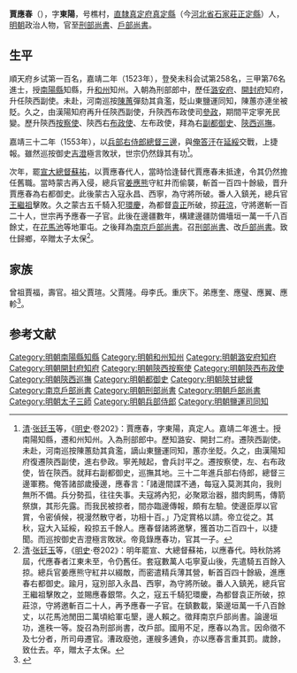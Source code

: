 {{明清人物信息框
| 姓名 = 賈應春
| 原名 =
| 圖片名稱= 
| 圖片大小 =
| 圖片說明 = 
| 最高職務 =
| 國家 = 大明 
| 爵位 =
| 籍貫 = [[直隶|直隶]][[真定府|真定府]][[真定縣|真定縣]]
| 族裔 = 
| 字號 = 
| 諡號 =
| 出生日期 = 九月二十五日
| 出生地點 = 
| 逝世日期 = 嘉靖三十九年
| 逝世地點 =
| 墓葬 =
| 配偶 = 娶吴氏
| 親屬 = 
| 出身 =
* 
* 嘉靖二年癸未科進士
| 經歷 =
| 著作 = 
}}'''賈應春'''（{{bd|1499年||1560年|catIdx=}}），字'''東陽'''，号樵村，[[北直隸|直隸]][[真定府|真定府]][[真定縣|真定縣]]（今[[河北省|河北省]][[石家莊|石家莊]][[正定縣|正定縣]]）人，[[明朝|明朝]]政治人物，官至[[明朝刑部尚書|刑部尚書]]、[[戶部尚書|戶部尚書]]。

==生平==
順天府乡试第一百名，嘉靖二年（1523年），登癸未科会试第258名，三甲第76名進士，授[[南陽縣|南陽縣]]知縣，升[[和州|和州]]知州。入朝為刑部郎中，歷任[[潞安府|潞安府]]、[[開封府|開封府]]知府，升任陝西副使。未赴，河南巡按[[陳蕙|陳蕙]]彈劾其貪濫，貶山東鹽運同知，陳蕙亦連坐被貶。久之，由漢陽知府再升任陝西副使，升陝西布政使司[[參政|參政]]，期間平定寧羌民變。歷升陝西[[按察使|按察使]]、陝西右[[布政使|布政使]]、左布政使，拜為右[[副都御史|副都御史]]、[[陝西巡撫|陝西巡撫]]。

嘉靖三十二年（1553年），以[[兵部右侍郎|兵部右侍郎]][[陝甘總督|總督三邊]]，與[[俺答汗|俺答汗]]在[[延綏|延綏]]交戰，上捷報。雖然巡按御史[[吉澄|吉澄]]極言敗狀，世宗仍然錄其有功<ref>[[清|清]]·[[张廷玉|张廷玉]]等，《[[明史|明史]]·卷202》：賈應春，字東陽，真定人。嘉靖二年進士。授南陽知縣，遷和州知州。入為刑部郎中。歷知潞安、開封二府。遷陝西副使。未赴，河南巡按陳蕙劾其貪濫，謫山東鹽運同知，蕙亦坐貶。久之，由漢陽知府復遷陝西副使，進右參政。寧羌賊起，會兵討平之。遷按察使，左、右布政使，皆在陝西。就拜右副都御史，巡撫其地。三十二年進兵部右侍郎，總督三邊軍務。俺答諸部歲擾邊，應春言：「諸邊間諜不通，每寇入莫測其向，我則無所不備。兵分勢孤，往往失事。夫寇將內犯，必聚眾治器，腊肉飼馬，傳箭祭旗，其形先露。而我民被掠者，間亦臨邊傳報，頗有左驗。使邊臣厚以官賞，令密偵候，視漫然散守者，功相十百。」乃定賞格以請。帝立從之。其秋，寇大入延綏，殺掠五千餘人。應春督諸將邀擊，獲首功二百四十，以捷聞。而巡按御史吉澄極言敗狀。帝竟錄應春功，官其一子。</ref>。

次年，罷[[宣大總督|宣大總督]][[蘇祐|蘇祐]]，以賈應春代人，當時恰逢替代賈應春未抵達，令其仍然擔任舊職。當時蒙古再入侵，總兵官[[姜應熊|姜應熊]]守紅井而偷襲，斬首一百四十餘級，晋升賈應春為右都御史。此後蒙古入寇永昌、西寧，為守將所破。番人入鎮羌，總兵官[[王繼祖|王繼祖]]擊敗。久之蒙古五千騎入犯[[環慶|環慶]]，為都督[[袁正|袁正]]所破，掠[[莊涼|莊涼]]，守將邀斬一百二十人，世宗再予應春一子官。此後在邊疆數年，構建邊疆防備墻垣一萬一千八百餘丈，在[[花馬池|花馬池]]等地軍屯。之後拜為[[南京戶部尚書|南京戶部尚書]]。召[[刑部尚書|刑部尚書]]、改[[戶部尚書|戶部尚書]]。致仕歸鄉，卒贈太子太保<ref>[[清|清]]·[[张廷玉|张廷玉]]等，《[[明史|明史]]·卷202》：明年罷宣、大總督蘇祐，以應春代。時秋防將屆，代應春者江東未至，令仍舊任。套寇數萬人屯寧夏山後，先遣騎五百餘入掠。總兵官姜應熊守紅井以綴敵，而密遣精兵薄其營，斬首百四十餘級，進應春右都御史。踰月，寇別部入永昌、西寧，為守將所破。番人入鎮羌，總兵官王繼祖擊敗之，並賜應春銀幣。久之，寇五千騎犯環慶，為都督袁正所破，掠莊涼，守將邀斬百二十人，再予應春一子官。在鎮數載，築邊垣萬一千八百餘丈，以花馬池閒田二萬頃給軍屯墾，邊人賴之。徵拜南京戶部尚書。論邊垣功，進秩一等。旋召為刑部尚書，改戶部。國用不足，應春以為言。因命徵不及七分者，所司毋遷官。漕政廢弛，運艘多逋負，亦以應春言重其罰。歲餘，致仕去。卒，贈太子太保。</ref>。

==家族== 
曾祖賈福，壽官。祖父賈瑄。父賈隆。母李氏。重庆下。弟應奎、應璧、應翼、應軫<ref>{{Cite book|title=天一阁藏明代科举录选刊 登科录 点校本|last=龚延明主编|first=|publisher=宁波出版社|year=2016|isbn=978-7-5526-2320-8|location=宁波|pages=|quote=《天一閣藏明代科舉錄選刊.登科錄》之《嘉靖二年癸未科進士登科録》}}</ref>。

==参考文献==
{{reflist}}
{{start box}}
{{s-off}}
{{succession box|[[歐陽必進|歐陽必進]]|[[鄭曉|鄭曉]]|[[明朝刑部尚書|明朝刑部尚書]]|1517年-1518年}}
{{succession box|[[方鈍|方鈍]]|[[馬坤|馬坤]]|[[明朝戶部尚書|明朝戶部尚書]]|1518年-1519年}}
{{end box}}
{{嘉靖二年癸未科殿試金榜}}
{{DEFAULTSORT:Jia賈}}
[[Category:明朝南陽縣知縣|Category:明朝南陽縣知縣]]
[[Category:明朝和州知州|Category:明朝和州知州]]
[[Category:明朝潞安府知府|Category:明朝潞安府知府]]
[[Category:明朝開封府知府|Category:明朝開封府知府]]
[[Category:明朝陝西按察使|Category:明朝陝西按察使]]
[[Category:明朝陝西布政使|Category:明朝陝西布政使]]
[[Category:明朝陝西巡撫|Category:明朝陝西巡撫]]
[[Category:明朝都御史|Category:明朝都御史]]
[[Category:明朝陝甘總督|Category:明朝陝甘總督]]
[[Category:南京戶部尚書|Category:南京戶部尚書]]
[[Category:明朝刑部尚書|Category:明朝刑部尚書]]
[[Category:明朝戶部尚書|Category:明朝戶部尚書]]
[[Category:明朝太子三師|Category:明朝太子三師]]
[[Category:明朝兵部侍郎|Category:明朝兵部侍郎]]
[[Category:明朝鹽運司同知|Category:明朝鹽運司同知]]